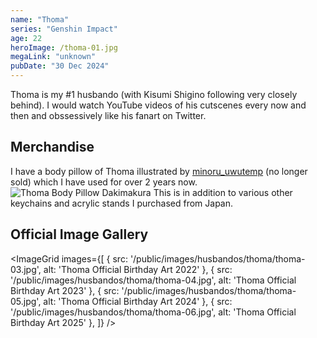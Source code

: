 ```yaml
---
name: "Thoma"
series: "Genshin Impact"
age: 22
heroImage: /thoma-01.jpg
megaLink: "unknown"
pubDate: "30 Dec 2024"
---
```

Thoma is my #1 husbando (with Kisumi Shigino following very closely behind). I would watch YouTube videos of his cutscenes every now and then and obssessively like his fanart on Twitter. 


<YouTube id="https://www.youtube.com/watch?v=vlRJFDQFAA4" />

## Merchandise
I have a body pillow of Thoma illustrated by <a href="https://linktr.ee/minoru_uwutemp">minoru_uwutemp</a> (no longer sold) which I have used for over 2 years now. 
![Thoma Body Pillow Dakimakura](/public/thoma-daki.jpg)
This is in addition to various other keychains and acrylic stands I purchased from Japan. 


## Official Image Gallery

<ImageGrid images={[
  { src: '/public/images/husbandos/thoma/thoma-03.jpg', alt: 'Thoma Official Birthday Art 2022' },
  { src: '/public/images/husbandos/thoma/thoma-04.jpg', alt: 'Thoma Official Birthday Art 2023' },
  { src: '/public/images/husbandos/thoma/thoma-05.jpg', alt: 'Thoma Official Birthday Art 2024' },
  { src: '/public/images/husbandos/thoma/thoma-06.jpg', alt: 'Thoma Official Birthday Art 2025' },
]} />
